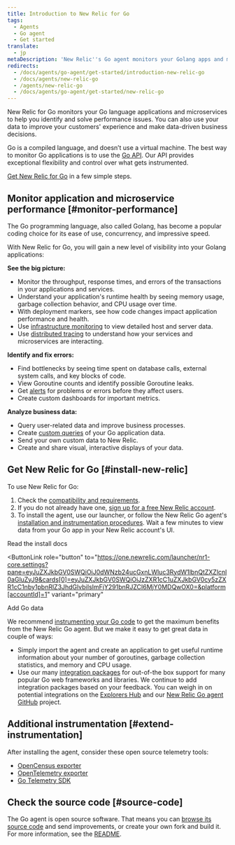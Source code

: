 ```yaml
---
title: Introduction to New Relic for Go
tags:
  - Agents
  - Go agent
  - Get started
translate:
  - jp
metaDescription: 'New Relic''s Go agent monitors your Golang apps and microservices, and helps you identify and solve performance issues.'
redirects:
  - /docs/agents/go-agent/get-started/introduction-new-relic-go
  - /docs/agents/new-relic-go
  - /agents/new-relic-go
  - /docs/agents/go-agent/get-started/new-relic-go
---
```


New Relic for Go monitors your Go language applications and microservices to help you identify and solve performance issues. You can also use your data to improve your customers' experience and make data-driven business decisions.

Go is a compiled language, and doesn’t use a virtual machine. The best way to monitor Go applications is to use the [Go API](/docs/agents/go-agent/api-guides/guide-using-go-agent-api). Our API provides exceptional flexibility and control over what gets instrumented.

[Get New Relic for Go](/docs/agents/go-agent/get-started/get-new-relic-go) in a few simple steps.

## Monitor application and microservice performance [#monitor-performance]

The Go programming language, also called Golang, has become a popular coding choice for its ease of use, concurrency, and impressive speed.

With New Relic for Go, you will gain a new level of visibility into your Golang applications:

**See the big picture:**

* Monitor the throughput, response times, and errors of the transactions in your applications and services.
* Understand your application's runtime health by seeing memory usage, garbage collection behavior, and CPU usage over time.
* With deployment markers, see how code changes impact application performance and health.
* Use [infrastructure monitoring](/docs/infrastructure/new-relic-infrastructure/getting-started/introduction-new-relic-infrastructure) to view detailed host and server data.
* Use [distributed tracing](/docs/apm/distributed-tracing/getting-started/introduction-distributed-tracing) to understand how your services and microservices are interacting.

**Identify and fix errors:**

* Find bottlenecks by seeing time spent on database calls, external system calls, and key blocks of code.
* View Goroutine counts and identify possible Goroutine leaks.
* Get [alerts](/docs/alerts/alert-policies/understanding-alert-policies/alerting-new-relic) for problems or errors before they affect users.
* Create custom dashboards for important metrics.

**Analyze business data:**

* Query user-related data and improve business processes.
* Create [custom queries](https://learn.newrelic.com/live-webinar-introduction-to-the-new-relic-telemetry-data-platform) of your Go application data.
* Send your own custom data to New Relic.
* Create and share visual, interactive displays of your data.

## Get New Relic for Go [#install-new-relic]

To use New Relic for Go:

1. Check the [compatibility and requirements](/docs/agents/go-agent/get-started/go-agent-compatibility-requirements).
2. If you do not already have one, [sign up for a free New Relic account](https://newrelic.com/signup).
3. To install the agent, use our launcher, or follow the New Relic Go agent's [installation and instrumentation procedures](/docs/agents/go-agent/get-started/get-new-relic-go). Wait a few minutes to view data from your Go app in your New Relic account's UI.

<ButtonGroup>
<ButtonLink
  role="button"
  to="/docs/agents/go-agent/installation/install-new-relic-go"
  variant="link"
>
  Read the install docs
</ButtonLink>

<ButtonLink
  role="button"
  to="https://one.newrelic.com/launcher/nr1-core.settings?pane=eyJuZXJkbGV0SWQiOiJ0dWNzb24ucGxnLWluc3RydW1lbnQtZXZlcnl0aGluZyJ9&cards[0]=eyJuZXJkbGV0SWQiOiJzZXR1cC1uZXJkbGV0cy5zZXR1cC1nby1pbnRlZ3JhdGlvbiIsImFjY291bnRJZCI6MjY0MDQwOX0=&platform[accountId]=1"
  variant="primary"
>
  Add Go data
</ButtonLink>
</ButtonGroup>

We recommend [instrumenting your Go code](/docs/agents/go-agent/instrumentation) to get the maximum benefits from the New Relic Go agent. But we make it easy to get great data in couple of ways:

* Simply import the agent and create an application to get useful runtime information about your number of goroutines, garbage collection statistics, and memory and CPU usage.
* Use our many [integration packages](/docs/agents/go-agent/get-started/go-agent-compatibility-requirements#frameworks) for out-of-the box support for many popular Go web frameworks and libraries. We continue to add integration packages based on your feedback. You can weigh in on potential integrations on the [Explorers Hub](https://discuss.newrelic.com/tags/goagent) and our [New Relic Go agent GitHub](https://github.com/newrelic/go-agent/issues) project.

## Additional instrumentation [#extend-instrumentation]

After installing the agent, consider these open source telemetry tools:

* [OpenCensus exporter](/docs/integrations/open-source-telemetry-integrations/open-source-telemetry-integration-list/new-relics-opencensus-integration)
* [OpenTelemetry exporter](/docs/integrations/open-source-telemetry-integrations/open-source-telemetry-integration-list/new-relics-opentelemetry-integration)
* [Go Telemetry SDK](/docs/data-ingest-apis/get-data-new-relic/new-relic-sdks/telemetry-sdks-send-custom-telemetry-data-new-relic)

## Check the source code [#source-code]

The Go agent is open source software. That means you can [browse its source code](https://github.com/newrelic/go-agent) and send improvements, or create your own fork and build it. For more information, see the [README](https://github.com/newrelic/go-agent/blob/master/README.md).

